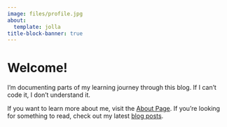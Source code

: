 ```yaml
---
image: files/profile.jpg
about:
  template: jolla
title-block-banner: true
---
```


# Welcome!

I'm documenting parts of my learning journey through this blog. If I can't code it, I don't understand it.

If you want to learn more about me, visit the [About Page](about.qmd). If you're looking for something to read, check out my latest [blog posts](blog/index.qmd).